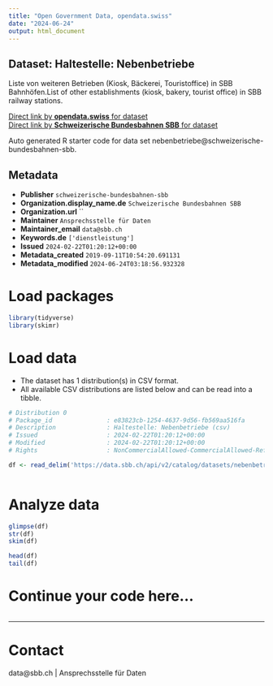 ```yaml
---
title: "Open Government Data, opendata.swiss"
date: "2024-06-24"
output: html_document
---
```


## Dataset: Haltestelle: Nebenbetriebe

Liste von weiteren Betrieben (Kiosk, Bäckerei, Touristoffice) in SBB Bahnhöfen.List of other establishments (kiosk, bakery, tourist office) in SBB railway stations.

[Direct link by **opendata.swiss** for dataset](https://opendata.swiss/de/dataset/haltestelle-nebenbetriebe)<br>
[Direct link by **Schweizerische Bundesbahnen SBB** for dataset](https://data.sbb.ch/explore/dataset/nebenbetriebe/)

Auto generated R starter code for data set nebenbetriebe@schweizerische-bundesbahnen-sbb.

## Metadata

- **Publisher** `schweizerische-bundesbahnen-sbb`
- **Organization.display_name.de** `Schweizerische Bundesbahnen SBB`
- **Organization.url** ``
- **Maintainer** `Ansprechsstelle für Daten`
- **Maintainer_email** `data@sbb.ch`
- **Keywords.de** `['dienstleistung']`
- **Issued** `2024-02-22T01:20:12+00:00`
- **Metadata_created** `2019-09-11T10:54:20.691131`
- **Metadata_modified** `2024-06-24T03:18:56.932328`


# Load packages

```r

library(tidyverse)
library(skimr)

```

# Load data

-   The dataset has 1 distribution(s) in CSV format.
-   All available CSV distributions are listed below and can be read into a tibble.

```r

# Distribution 0
# Package_id               : e83823cb-1254-4637-9d56-fb569aa516fa
# Description              : Haltestelle: Nebenbetriebe (csv)
# Issued                   : 2024-02-22T01:20:12+00:00
# Modified                 : 2024-02-22T01:20:12+00:00
# Rights                   : NonCommercialAllowed-CommercialAllowed-ReferenceRequired

df <- read_delim('https://data.sbb.ch/api/v2/catalog/datasets/nebenbetriebe/exports/csv')



```

# Analyze data

```r

glimpse(df)
str(df)
skim(df)

head(df)
tail(df)

```

# Continue your code here...

```r

```

------------------------------------------------------------------------

# Contact

data@sbb.ch | Ansprechsstelle für Daten
